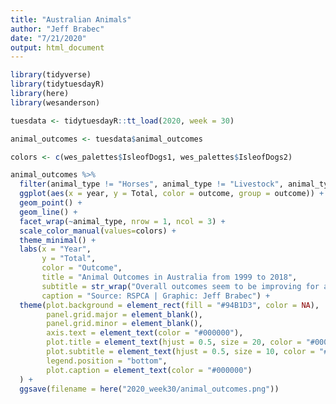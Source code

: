 ```yaml
---
title: "Australian Animals"
author: "Jeff Brabec"
date: "7/21/2020"
output: html_document
---
```


```r
library(tidyverse)
library(tidytuesdayR)
library(here)
library(wesanderson)

tuesdata <- tidytuesdayR::tt_load(2020, week = 30)

animal_outcomes <- tuesdata$animal_outcomes
```

```r
colors <- c(wes_palettes$IsleofDogs1, wes_palettes$IsleofDogs2)

animal_outcomes %>% 
  filter(animal_type != "Horses", animal_type != "Livestock", animal_type != "Other Animals") %>% 
  ggplot(aes(x = year, y = Total, color = outcome, group = outcome)) +
  geom_point() + 
  geom_line() +
  facet_wrap(~animal_type, nrow = 1, ncol = 3) +
  scale_color_manual(values=colors) +
  theme_minimal() +
  labs(x = "Year",
       y = "Total",
       color = "Outcome",
       title = "Animal Outcomes in Australia from 1999 to 2018",
       subtitle = str_wrap("Overall outcomes seem to be improving for animals in Australia thanks to the efforts of the RSPCA. Euthanasia has decreased for Dogs and Cats since ~2010 but has inceased for wild animals. The RSPCA makes every effort to release them back to the wild, but for some animals that are too seriously injured, euthanasia is employed to humanely ease their suffering."),
       caption = "Source: RSPCA | Graphic: Jeff Brabec") +
  theme(plot.background = element_rect(fill = "#94B1D3", color = NA),
        panel.grid.major = element_blank(), 
        panel.grid.minor = element_blank(),
        axis.text = element_text(color = "#000000"),
        plot.title = element_text(hjust = 0.5, size = 20, color = "#000000"),
        plot.subtitle = element_text(hjust = 0.5, size = 10, color = "#000000"),
        legend.position = "bottom",
        plot.caption = element_text(color = "#000000")
  ) +
  ggsave(filename = here("2020_week30/animal_outcomes.png"))
  
```

